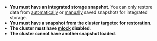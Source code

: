 - **You must have an integrated storage snapshot**. You can only restore data
  from [automatically](/vault/docs/sysadmin/snapshots/automate) or
  [manually](/vault/docs/sysadmin/snapshots/save) saved snapshots for integrated
  storage.
- **You must have a snapshot from the cluster targeted for restoration**.
- **The cluster must have [mlock](/vault/docs/configuration#disable_mlock)
  disabled**.
- **The cluster cannot have another snapshot loaded**.
